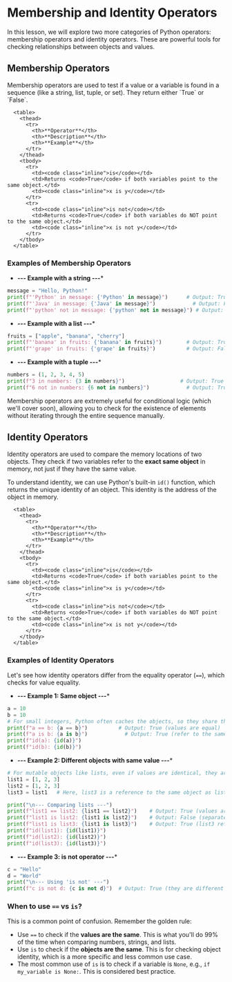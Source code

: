 # Membership and Identity Operators

In this lesson, we will explore two more categories of Python operators: membership operators and identity operators. These are powerful tools for checking relationships between objects and values.

## Membership Operators
<section id="What-are-membership-operators?"></section>
Membership operators are used to test if a value or a variable is found in a sequence (like a string, list, tuple, or set). They return either `True` or `False`.

      <table>
        <thead>
          <tr>
            <th>**Operator**</th>
            <th>**Description**</th>
            <th>**Example**</th>
          </tr>
        </thead>
        <tbody>
          <tr>
            <td><code class="inline">is</code></td>
            <td>Returns <code>True</code> if both variables point to the same object.</td>
            <td><code class="inline">x is y</code></td>
          </tr>
          <tr>
            <td><code class="inline">is not</code></td>
            <td>Returns <code>True</code> if both variables do NOT point to the same object.</td>
            <td><code class="inline">x is not y</code></td>
          </tr>
        </tbody>
      </table>

### Examples of Membership Operators
<section id="Examples-of-membership-operators"></section>



* **--- Example with a string ---***
```python
message = "Hello, Python!"
print(f"'Python' in message: {'Python' in message}")      # Output: True
print(f"'Java' in message: {'Java' in message}")            # Output: False
print(f"'python' not in message: {'python' not in message}") # Output: True (case-sensitive)
```
* **--- Example with a list ---***
```python
fruits = ["apple", "banana", "cherry"]
print(f"'banana' in fruits: {'banana' in fruits}")        # Output: True
print(f"'grape' in fruits: {'grape' in fruits}")          # Output: False
```
* **--- Example with a tuple ---***
```python
numbers = (1, 2, 3, 4, 5)
print(f"3 in numbers: {3 in numbers}")                  # Output: True
print(f"6 not in numbers: {6 not in numbers}")            # Output: True
```

Membership operators are extremely useful for conditional logic (which we'll cover soon), allowing you to check for the existence of elements without iterating through the entire sequence manually.

## Identity Operators
<section id="What-are-identity-operators?"></section>


Identity operators are used to compare the memory locations of two objects. They check if two variables refer to the **exact same object** in memory, not just if they have the same value.

To understand identity, we can use Python's built-in `id()` function, which returns the unique identity of an object. This identity is the address of the object in memory.

      <table>
        <thead>
          <tr>
            <th>**Operator**</th>
            <th>**Description**</th>
            <th>**Example**</th>
          </tr>
        </thead>
        <tbody>
          <tr>
            <td><code class="inline">is</code></td>
            <td>Returns <code>True</code> if both variables point to the same object.</td>
            <td><code class="inline">x is y</code></td>
          </tr>
          <tr>
            <td><code class="inline">is not</code></td>
            <td>Returns <code>True</code> if both variables do NOT point to the same object.</td>
            <td><code class="inline">x is not y</code></td>
          </tr>
        </tbody>
      </table>

### Examples of Identity Operators
<section id="Examples-of-identity-operators"></section>

Let's see how identity operators differ from the equality operator (`==`), which checks for value equality.



* **--- Example 1: Same object ---***
```python
a = 10
b = 10
# For small integers, Python often caches the objects, so they share the same memory location.
print(f"a == b: {a == b}")          # Output: True (values are equal)
print(f"a is b: {a is b}")            # Output: True (refer to the same object)
print(f"id(a): {id(a)}")
print(f"id(b): {id(b)}")
```
* **--- Example 2: Different objects with same value ---***
```python
# For mutable objects like lists, even if values are identical, they are separate objects.
list1 = [1, 2, 3]
list2 = [1, 2, 3]
list3 = list1   # Here, list3 is a reference to the same object as list1

print("\n--- Comparing lists ---")
print(f"list1 == list2: {list1 == list2}")    # Output: True (values are equal)
print(f"list1 is list2: {list1 is list2}")    # Output: False (separate objects in memory)
print(f"list1 is list3: {list1 is list3}")    # Output: True (list3 references list1's object)
print(f"id(list1): {id(list1)}")
print(f"id(list2): {id(list2)}")
print(f"id(list3): {id(list3)}")
```
* **--- Example 3: is not operator ---***
```python
c = "Hello"
d = "World"
print("\n--- Using 'is not' ---")
print(f"c is not d: {c is not d}")  # Output: True (they are different strings, different objects)
```

### When to use `==` vs `is`?

This is a common point of confusion. Remember the golden rule:

*   Use `==` to check if the **values are the same**. This is what you'll do 99% of the time when comparing numbers, strings, and lists.
*   Use `is` to check if the **objects are the same**. This is for checking object identity, which is a more specific and less common use case.
*   The most common use of `is` is to check if a variable is `None`, e.g., `if my_variable is None:`. This is considered best practice.


<Quiz questions={pythonQuiz} />